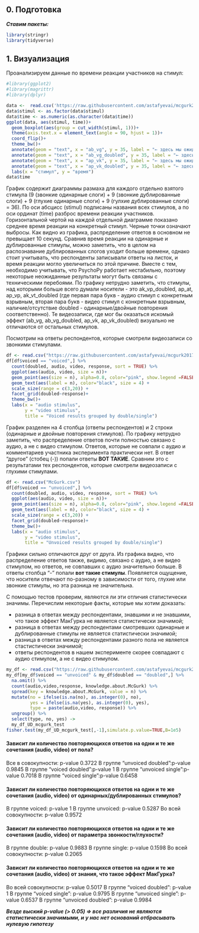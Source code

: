 ## 0. Подготовка

***Ставим пакеты:***
```r
library(stringr)
library(tidyverse)
```

## 1. Визуализация

Проанализируем данные по времени реакции участников на стимул:

```r
#library(ggplot2)
#library(magrittr)
#library(dplyr)

data <-  read.csv('https://raw.githubusercontent.com/astafyevai/mcgurk2017-2018/master/csv/time-bxplt.csv')
data$stimul <- as.factor(data$stimul)
data$time <- as.numeric(as.character(data$time))
ggplot(data, aes(stimul, time))+
  geom_boxplot(aes(group = cut_width(stimul, 1)))+
  theme(axis.text.x = element_text(angle = 90, hjust = 1))+
  coord_flip()+
  theme_bw()+
  annotate(geom = "text", x = "ab_vg", y = 35, label = "← здесь мы ожидаем эффект", color = "red")+
  annotate(geom = "text", x = "ab_vg_doubled", y = 35, label = "← здесь мы ожидаем эффект", color = "red")+
  annotate(geom = "text", x = "ap_vk", y = 35, label = "← здесь мы ожидаем эффект", color = "red")+
  annotate(geom = "text", x = "ap_vk_doubled", y = 35, label = "← здесь мы ожидаем эффект", color = "red")+
  labs(x = "стимул", y = "время")
data$time
```
  График содержит диаграммы размаха для каждого отдельно взятого стимула (9 (звонкие одинарные слоги) + 9 (звонкие дублированные слоги) + 9 (глухие одинарные слоги) + 9 (гулхие дублированные слоги) = 36). По оси абсцисс (stimul) подписаны названия всех стимулов, а по оси ординат (time) разброс времени реакции участников. Горизонтальной чертой на каждой отдельной диаграмме показано среднее время реакции на конкретный стимул. Черные точки означают выбросы.
  Как видно из графика, распределение ответов в основном не превыщает 10 секунд. Сравнив время реакции на одинарные и дублированные стимулы, можно заметить, что в целом на распознавание дублированных слогов уходит больше времени, однако стоит учитывать, что респонденты записывали ответы на листок, и время реакции могло увеличиться по этой причине. Вместе с тем, необходимо учитывать, что PsychoPy работает нестабильно, поэтому некоторые неожиданные результаты могут быть связаны с техническими перебоями. По графику нетрудно заметить, что стимулы, над которыми больше всего думали носители - это ak_vp_doubled, ap_at, ap_vp, ak_vt_doubled (где первая пара букв - аудио стимул с конкретным взрывным, вторая пара букв - видео стимул с конкретным взрывным, наличие/отсутствие doubled - одинарные/двойные повторения соответственно). Те видеозаписи, где мог бы оказаться искомый эффект (ab_vg, ab_vg_doubled, ap_vk, ap_vk_doubled) визуально не отличаются от остальных стимулов.

Посмотрим на ответы респондентов, которые смотрели видеозаписи со звонкими стимулами.

```r
df <- read.csv("https://raw.githubusercontent.com/astafyevai/mcgurk2017-2018/master/csv/McGurk.csv")
df[df$voiced == "voiced",] %>%
  count(doubled, audio, video, response, sort = TRUE) %>% 
  ggplot(aes(audio, video, size = n))+
  geom_point(aes(size = n), alpha=0.8, color="pink", show.legend =FALSE) +
  geom_text(aes(label = n), color="black", size = 4) +
  scale_size(range = c(3,20)) +
  facet_grid(doubled~response)+
  theme_bw()+
  labs(x = "audio stimulus",
       y = "video stimulus",
       title = "Voiced results grouped by double/single")
```
График разделен на 4 столбца (ответы респондентов) и 2 строки (одинарные и двойные повторения стимулов). По графику нетрудно заметить, что распределение ответов почти полностью связано с аудио, а не с видео стимулом. Ответов, которые не совпали с аудио и комментариев участника эксперимента практически нет. В ответ "другое" (стобец (-)) попали ответы **ВОТ ТАКИЕ**. Сравним это с результатами тех респондентов, которые смотрели видеозаписи с глухими стимулами. 

```r
df <- read.csv("McGurk.csv")
df[df$voiced == "unvoiced",] %>%
  count(doubled, audio, video, response, sort = TRUE) %>% 
  ggplot(aes(audio, video, size = n))+
  geom_point(aes(size = n), alpha=0.8, color="pink", show.legend =FALSE) +
  geom_text(aes(label = n), color="black", size = 4) +
  scale_size(range = c(3,20)) +
  facet_grid(doubled~response)+
  theme_bw()+
  labs(x = "audio stimulus",
       y = "video stimulus",
       title = "Unvoiced results grouped by double/single")
```
Графики сильно отличаются друг от друга. Из графика видно, что  распределение ответов также, видимо, связано с аудио, а не видео стимулом, но ответов, не совпавших с аудио значительно больше. В ответы столбца "-" попали **вот такие стимулы**.
Появляется ощущение, что носители отвечают по-разному в зависимости от того, глухие или звонкие стимулы, но эта разница не значительна. 

С помощью тестов проверим, являются ли эти отличия статистически значимы. Перечислим некоторые факты, которые мы хотим доказать:

+ разница в ответах между респондентами, знавшими и не знавшими, что такое эффект МакГурка не является статистически значимой;
+ разница в ответах между респондентами смотревших одинарные и дублированные стимулы не является статистически значимой;
+ разница в ответах между респондентами разного пола не является стастистически значимой;
+ ответы респондентов в нашем эксперименте скорее совпадают с аудио стимулом, а не с видео стимулом.

```r
my_df <- read.csv("https://raw.githubusercontent.com/astafyevai/mcgurk2017-2018/master/csv/McGurk.csv")
my_df[my_df$voiced == "unvoiced" & my_df$doubled == "doubled",] %>%
  na.omit() %>% 
  count(audio,video,response, knowledge.about.McGurk) %>% 
  spread(key = knowledge.about.McGurk, value = n) %>% 
  mutate(no = ifelse(is.na(no), as.integer(0), no),
         yes = ifelse(is.na(yes), as.integer(0), yes),
         type = paste(audio,video, response)) %>% 
  ungroup() %>% 
  select(type, no, yes) ->
  my_df_UD_mcgurk_test
fisher.test(my_df_UD_mcgurk_test[,-1],simulate.p.value=TRUE,B=1e5)
```

#### Зависит ли количество повторяющихся ответов на одни и те же сочетания (audio, video) от пола?
Все в совокупности: p-value 0.3722
В группе "unvoiced doubled":p-value 0.9845
В группе "voiced doubled":p-value 1
В группе "unvoiced single":p-value 0.7018
В группе "voiced single":p-value 0.6458

#### Зависит ли количество повторяющихся ответов на одни и те же сочетания (audio, video) от одинарных/дублированных стимулов?
В группе voiced: p-value 1
В группе unvoiced: p-value 0.5287
Во всей совокупности: p-value 0.9572 

#### Зависит ли количество повторяющихся ответов на одни и те же сочетания (audio, video) от параметра звонкости/глухости?
В группе double: p-value 0.9883
В группе single: p-value 0.1598
Во всей совокупности: p-value 0.2065

#### Зависит ли количество повторяющихся ответов на одни и те же сочетания (audio, video) от знания, что такое эффект МакГурка?
Во всей совокупности: p-value 0.5017
В группе "voiced doubled": p-value 1
В группе "voiced single": p-value 0.9795
В группе "unvoiced single": p-value 0.6537
В группе "unvoiced doubled": p-value 0.9984


***Везде выский p-value (> 0.05) => все различия не являются статистически значимыми, и у нас нет оснований отбрасывать нулевую гипотезу***

 
